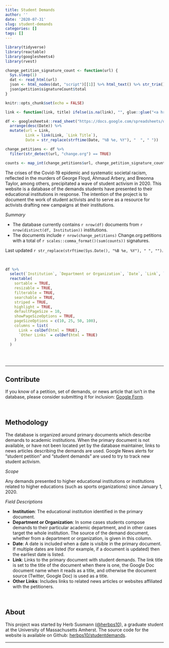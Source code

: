 ```yaml
---
title: Student Demands
author: ''
date: '2020-07-31'
slug: student-demands
categories: []
tags: []
---
```


```r
library(tidyverse)
library(reactable)
library(googlesheets4)
library(rvest)

change_petition_signature_count <- function(url) {
  Sys.sleep(1)
  dat <- read_html(url)
  json <- html_nodes(dat, "script")[[1]] %>% html_text() %>% str_trim() %>% str_replace("window.changeTargetingData = ", "") %>% str_replace(";$", "") %>% jsonlite::fromJSON()
  json$petition$signatureCount$total
}

knitr::opts_chunk$set(echo = FALSE)

link <- function(link, title) ifelse(is.na(link), "", glue::glue("<a href='{link}' target='_blank'>{title}</a>"))

df <- googlesheets4::read_sheet("https://docs.google.com/spreadsheets/d/1NSiHmcJOFq8nlYVPxURbEE8uK1GFGRXXQFm87dSdN1Q/edit?usp=sharing", sheet = "Web Database") %>%
  arrange(desc(Date)) %>%
  mutate(url = Link,
         Link = link(Link, `Link Title`),
         Date = str_replace(strftime(Date, "%B %e, %Y"), "  ", " "))

```

```r
change_petitions <- df %>%
  filter(str_detect(url, "change.org") == TRUE)

counts <- map_int(change_petitions$url, change_petition_signature_count)

```

<div class='intro'>
<div class='center'>

The crises of the Covid-19 epidemic and systematic societal racism, reflected in the murders of George Floyd, Ahmaud Arbery, and Breonna Taylor, among others, precipitated a wave of student activism in 2020. This website is a database of the demands students have presented to their educational institutions in response. The intention of the project is to document the work of student activists and to serve as a resource for activists drafting new campaigns at their institutions.

_Summary_

- The database currently contains `r nrow(df)` documents from `r nrow(distinct(df, Institution))` institutions.
- The documents include `r nrow(change_petitions)` Change.org petitions with a total of `r scales::comma_format()(sum(counts))` signatures.

Last updated `r str_replace(strftime(Sys.Date(), "%B %e, %Y"), " ", "") `.

</div>
</div>


<br/>

```r

df %>%
  select(`Institution`, `Department or Organization`, `Date`, `Link`, `Other Links`) %>%
  reactable(
    sortable = TRUE, 
    resizable = TRUE, 
    filterable = TRUE, 
    searchable = TRUE, 
    striped = TRUE,
    highlight = TRUE,
    defaultPageSize = 10,
    showPageSizeOptions = TRUE,
    pageSizeOptions = c(10, 25, 50, 100),
    columns = list(
      Link = colDef(html = TRUE),
      `Other Links` = colDef(html = TRUE)
    )
  )
  
```


<div class='center'>
<br/>

--------


## Contribute
If you know of a petition, set of demands, or news article that isn't in the database, please consider submitting it for inclusion: [Google Form](https://forms.gle/bfRPDoVzp3ydNiYT6).

<br/>

## Methodology
The database is organized around primary documents which describe demands to academic institutions. When the primary document is not available, or have not been located yet by the database maintainer, links to news articles describing the demands are used. Google News alerts for "student petition" and "student demands" are used to try to track new student activism.

_Scope_

Any demands presented to higher educational institutions or institutions related to higher educations (such as sports organizations) since January 1, 2020. 


_Field Descriptions_

- **Institution**: The educational institution identified in the primary document.
- **Department or Organization**: In some cases students compose demands to their particular academic department, and in other cases target the whole institution. The source of the demand document, whether from a department or organization, is given in this column.
- **Date**: A date is included when a date is visible in the primary document. If multiple dates are listed (for example, if a document is updated) then the earliest date is listed. 
- **Link**: Links to the primary document with student demands. The link title is set to the title of the document when there is one, the Google Doc document name when it reads as a title, and otherwise the document source (Twitter, Google Doc) is used as a title.
- **Other Links**: Includes links to related news articles or websites affiliated with the petitioners.

<br/>

## About

This project was started by Herb Susmann ([\@herbps10](https://twitter.com/herbps10)), a graduate student at the University of Massachusetts Amherst. The source code for the website is available on Github: [herbps10/studentdemands](https://github.com/herbps10/studentdemands). 

<hr />

</div>